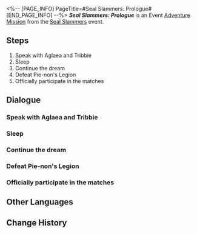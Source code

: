 <%-- [PAGE_INFO]
PageTitle=#Seal Slammers: Prologue#
[END_PAGE_INFO] --%>
{{Stub|Dialogue.}}
{{Mission Infobox
|id            = 8032100
|title         = 
|image         = Mission Seal Slammers Prologue.png{{subst:void|<!--$UPLOAD:<<SpriteOutput/Chronicle/8032100.png>-<Mission Seal Slammers Prologue.png>-<Fate's Atlas Images>>-->}}
|type          = Adventure
|event_name    = Seal Slammers
|chapter       = Seal Slammers
|requirements  = [[Trailblaze Mission]] ''[[Witch's Mirrored Reversal]]'' completed
|summary       = A prophetic dream bestowed by Phagousa, Chalice of Plenty dragged you into the baby seal transformation crisis.<br />As the rumored "Child of Prophecy," bravely participate in Seal Slammers to save the unsuspecting people of Amphoreus and prevent the nightmare from coming true!
|characters    = Aglaea; Angel Seal; Apophis; Baby Seal Turncoats; Bubbles; Hyacine; Mega Seal; Phagousa; Phainon; Phainon's Look-Alike; Pie-non; Rubber Seal; Trailblazer; Tribbie
|startLocation = [[Amphoreus]] - [["Eternal Holy City" Okhema]]
|world         = Amphoreus
|area          = "Eternal Holy City" Okhema
|prev          = 
|next          = Seal Slammers: Group Stage
|rewards       = Stellar Jade*10; Traveler's Guide*2; Lost Crystal*2; Credit*20,000
}}
'''''Seal Slammers: Prologue''''' is an Event [[Adventure Mission]] from the [[Seal Slammers]] event.

==Steps==
# Speak with Aglaea and Tribbie
# Sleep
# Continue the dream
# Defeat Pie-non's Legion
# Officially participate in the matches

<!--
==Gameplay Notes==

--><!--
==Trial Character==

-->
==Dialogue==
{{Stub Dialogue}}
===Speak with Aglaea and Tribbie{{subst:void|<!--803210003-->}}===
{{Mission Description|type=adventure|location="Eternal Holy City" Okhema|The two demigods arrive at your bath chamber, elevating your humble abode.<br />However, you are sure that they aren't here for a house tour... Ask them the reason for their visitation.}}
{{Dialogue Start}}
:{{tx}}
{{Dialogue End}}

===Sleep{{subst:void|<!--803210004-->}}===
{{Mission Description|type=adventure|location="Eternal Holy City" Okhema|update|You have had sweet dreams, nightmares, and daydreams, but not a prophetic dream.<br />Silently recite the phrase "prophetic dream" ten times before you sleep might work?}}
{{Dialogue Start}}
:{{tx}}
{{Dialogue End}}

===Continue the dream{{subst:void|<!--803210001-->}}===
{{Mission Description|type=adventure|location="Eternal Holy City" Okhema|update|Your dream is interrupted by a mysterious force, and so it's time to return to the prophetic dream.}}
{{Dialogue Start}}
:{{tx}}
{{Dialogue End}}

===Defeat Pie-non's Legion{{subst:void|<!--803210002-->}}===
{{Mission Description|type=adventure|location="Eternal Holy City" Okhema|update|Even in dreams, you must uphold the creed of Trailblaze.<br />In the name of baby seals, defeat Pie-non's Legion!}}
{{Dialogue Start}}
:{{tx}}
{{Dialogue End}}

===Officially participate in the matches{{subst:void|<!--803210010-->}}===
{{Mission Description|type=adventure|location="Eternal Holy City" Okhema|update|After waking up, you are still in a daze.<br />"If you don't win the trophy, you will become a baby seal forever!" Lady Phagousa's prophecy still rings in your ears.<br />Is this just senselessness of dreams, or is it real?}}
{{Dialogue Start}}
:{{tx}}
{{Dialogue End}}

==Other Languages==
{{Other Languages
|en   = Seal Slammers: Prologue
|zhs  = 豹豹碰碰大作战•序幕
|zht  = 豹豹碰碰大作戰•序幕
|ja   = ぽよよん！アザラシ大作戦・プロローグ
|ko   = 팅팅탱탱 물범 대격돌•프롤로그
|es   = Gran choque de focas: prólogo
|fr   = Prologue du Choc des phoques
|ru   = Тюленье побоище: Пролог
|th   = ศึกปะทะอุ๋งอุ๋ง: บทนำ
|vi   = Hải Cẩu Cưng Đụng Độ - Mở Đầu
|de   = Operation Kampf der Seehunde: Prolog
|id   = Bom-Bom Anjing Laut: Prolog
|pt   = Bate-Bate das Focas: Prólogo
}}

==Change History==
{{Change History|3.2}}
